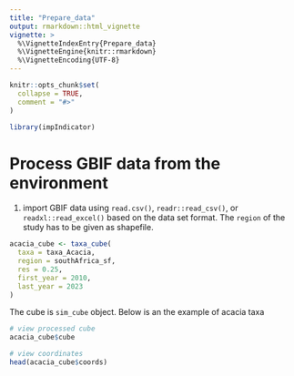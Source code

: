 ```yaml
---
title: "Prepare_data"
output: rmarkdown::html_vignette
vignette: >
  %\VignetteIndexEntry{Prepare_data}
  %\VignetteEngine{knitr::rmarkdown}
  %\VignetteEncoding{UTF-8}
---
```


```r
knitr::opts_chunk$set(
  collapse = TRUE,
  comment = "#>"
)
```

```r
library(impIndicator)
```

# Process GBIF data from the environment
1. import GBIF data using `read.csv()`, `readr::read_csv()`, or `readxl::read_excel()` based on the data set format. The `region` of the study has to be given as shapefile.

```r
acacia_cube <- taxa_cube(
  taxa = taxa_Acacia,
  region = southAfrica_sf,
  res = 0.25,
  first_year = 2010,
  last_year = 2023
)

```

The cube is `sim_cube` object. Below is an the example of acacia taxa
```r
# view processed cube
acacia_cube$cube

# view coordinates
head(acacia_cube$coords)
```

